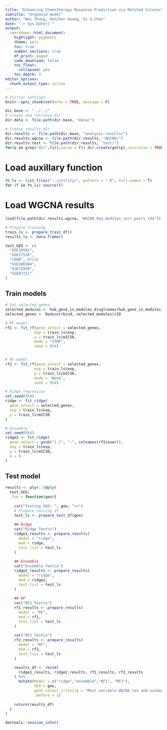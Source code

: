 ```yaml
---
title: "Enhancing Chemotherapy Response Prediction via Matched Colorectal Tumor-Organoid Gene Expression Analysis and Network-Based Biomarker Selection"
subtitle: "Organoid model"
author: "Wei Zhang, Hanchen Huang, Xi S.Chen"
date: "`r Sys.Date()`"
output:
  rmarkdown::html_document:
    highlight: pygments
    theme: yeti
    toc: true
    number_sections: true
    df_print: paged
    code_download: false
    toc_float:
      collapsed: yes
    toc_depth: 3
editor_options:
  chunk_output_type: inline    
---
```

```r
# Initial settings
knitr::opts_chunk$set(echo = TRUE, message = F)

dir.base <- "../../"
# Create and retrieve dir
dir.data <- file.path(dir.base, "data/")

# Create results dir
dir.results <- file.path(dir.base, "analysis-results/")
dir.results.wgcna <- file.path(dir.results, "WGCNA/")
dir.results.test <- file.path(dir.results, "test/")
for(p in grep("dir",ls(),value = T)) dir.create(get(p),recursive = TRUE,showWarnings = FALSE)
```

# Load auxillary function

```r
fn_ls <- list.files("../utility/", pattern = ".R", full.names = T)
for (f in fn_ls) source(f)
```

# Load WGCNA results

```r
load(file.path(dir.results.wgcna, "WGCNA_key_modules_corr_pairs.rda"))
```

```r
# Prepare training
train_ls <- prepare_train_df()
results_ls <- data.frame()
```

```r
test_GEO <- c(
  "GSE39582",
  "GSE17538",
  "COAD", #TCGA
  "GSE106584",
  "GSE72970",
  "GSE87211"
)
```

## Train models

```r
# Get selected genes
selected_modules <- hub_gene_in_modules_drug[names(hub_gene_in_modules_drug) %in% c("tan", "salmon")]
selected_genes <- Reduce(rbind, selected_modules)$ID

# RF model
rf1 <- fit_rf(gene_select = selected_genes,
             exp = train_ls$exp,
             y = train_ls$mIC50,
             mode = "VIMP",
             seed = 954)


# RF model
rf2 <- fit_rf(gene_select = selected_genes,
             exp = train_ls$exp,
             y = train_ls$mIC50,
             mode = 'None',
             seed = 954)

# Ridge regression
set.seed(954)
ridge <- fit_ridge(
  gene_select = selected_genes,
  exp = train_ls$exp,
  y = train_ls$mIC50
)

# Ensemble
set.seed(954)
ridge2 <- fit_ridge(
  gene_select = gsub("[.]", "-", colnames(rf1$xvar)),
  exp = train_ls$exp,
  y = train_ls$mIC50,
  a = 0
)
```

## Test model

```r
results <- plyr::ldply(
  test_GEO,
  .fun = function(geo){
    
    cat("Testing GEO: ", geo, "\n")
    # Prepare testing df
    test_ls <- prepare_test_df(geo)
    
    ## Ridge
    cat("Ridge Test\n")
    ridge1_results <- prepare_results(
      model = "ridge",
      mod = ridge,
      test_list = test_ls
    )
    
    ## Ensemble 
    cat("Ensemble Test\n")
    ridge2_results <- prepare_results(
      model = "ridge",
      mod = ridge2,
      test_list = test_ls
    )
    
    ## RF 
    cat("RF1 Test\n")
    rf1_results <- prepare_results(
      model = "RF",
      mod = rf1,
      test_list = test_ls
    )
    
    cat("RF2 Test\n")
    rf2_results <- prepare_results(
      model = "RF",
      mod = rf2,
      test_list = test_ls
    )

    results_df <- rbind(
      ridge1_results, ridge2_results, rf1_results, rf2_results
    ) %>% 
      mutate(Model = c("ridge","ensemble","RF1", "RF2"),
             GEO = geo,
             gene_select_criteria = "Most variable WGCNA tan and salmon",
             .before = 1)
    
    return(results_df)
  }
)
```

```r
devtools::session_info()
```
